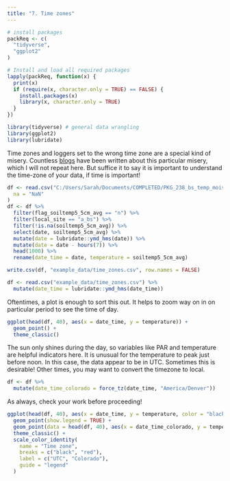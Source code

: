 ```yaml
---
title: "7. Time zones"
---
```


```r
# install packages
packReq <- c(
  "tidyverse",
  "ggplot2"
)

# Install and load all required packages
lapply(packReq, function(x) {
  print(x)
  if (require(x, character.only = TRUE) == FALSE) {
    install.packages(x)
    library(x, character.only = TRUE)
  }
})
```

```r
library(tidyverse) # general data wrangling
library(ggplot2)
library(lubridate)
```

Time zones and loggers set to the wrong time zone are a special kind of misery. Countless [blogs](https://www.r-bloggers.com/2018/07/a-tour-of-timezones-troubles-in-r/) have been written about this particular misery, which I will not repeat here. But suffice it to say it is important to understand the time-zone of your data, if time is important!

```r
df <- read.csv("C:/Users/Sarah/Documents/COMPLETED/PKG_238_bs_temp_moist_sens/clean_2023/bs_soilsensors.jm.data.csv",
  na = "NaN"
)
df <- df %>%
  filter(flag_soiltemp5_5cm_avg == "n") %>%
  filter(local_site == "a_bs") %>%
  filter(!is.na(soiltemp5_5cm_avg)) %>%
  select(date, soiltemp5_5cm_avg) %>%
  mutate(date = lubridate::ymd_hms(date)) %>%
  mutate(date = date - hours(7)) %>%
  head(1000) %>%
  rename(date_time = date, temperature = soiltemp5_5cm_avg)

write.csv(df, "example_data/time_zones.csv", row.names = FALSE)
```

```r
df <- read.csv("example_data/time_zones.csv") %>%
  mutate(date_time = lubridate::ymd_hms(date_time))
```

Oftentimes, a plot is enough to sort this out. It helps to zoom way on in on particular period to see the time of day.

```r
ggplot(head(df, 40), aes(x = date_time, y = temperature)) +
  geom_point() +
  theme_classic()
```

The sun only shines during the day, so variables like PAR and temperature are helpful indicators here. It is unusual for the temperature to peak just before noon. In this case, the data appear to be in UTC. Sometimes this is desirable! Other times, you may want to convert the timezone to local.


```r
df <- df %>%
  mutate(date_time_colorado = force_tz(date_time, "America/Denver"))
```

As always, check your work before proceeding!

```r
ggplot(head(df, 40), aes(x = date_time, y = temperature, color = "black")) +
  geom_point(show.legend = TRUE) +
  geom_point(data = head(df, 40), aes(x = date_time_colorado, y = temperature, color = "red")) +
  theme_classic() +
  scale_color_identity(
    name = "Time zone",
    breaks = c("black", "red"),
    label = c("UTC", "Colorado"),
    guide = "legend"
  )
```

